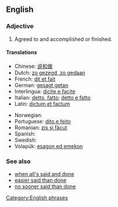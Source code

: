 ==English==

===Adjective===
{{head|en|adjective|head=[[said]] and [[done]]}}

# {{context|idiomatic|lang=en}} Agreed to and accomplished or finished.
{{rfex}}

====Translations====
{{trans-top|agreed to and accomplished or finished}}
* Chinese: [[说和做]]
* Dutch: [[zo gezegd, zo gedaan]]
* French: [[dit et fait]]
* German: [[gesagt getan]]
* Interlingua: [[dicite e facite]]
* Italian: [[detto, fatto]]; [[detto e fatto]]
* Latin: [[dictum et factum]]
{{trans-mid}}
* Norwegian: {{t|no|sagt og gjort}}
* Portuguese: [[dito e feito]]
* Romanian: [[zis și făcut]]
* Spanish: {{t|es|dicho y hecho}}
* Swedish: {{t|sv|sagt och gjort}}
* Volapük: [[esagon ed emekon]]
{{trans-bottom}}

===See also===
* [[when all's said and done]]
* [[easier said than done]]
* [[no sooner said than done]]

[[Category:English phrases]]